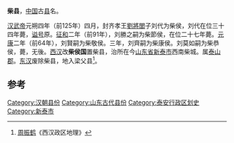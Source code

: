'''柴县'''，[[中国|中国]]古[[县|县]]名。

[[汉武帝|汉武帝]]元朔四年（前125年）四月，封齐孝王[[劉將閭|劉將閭]]子刘代为柴侯，刘代在位三十四年薨，[[谥号|谥号]]原。[[征和|征和]]二年（前91年），刘勝之嗣为柴節侯，在位二十七年薨。[[元康_(西汉)|元康]]二年（前64年），刘賢嗣为柴敬侯。三年，刘齊嗣为柴康侯。刘莫如嗣为柴恭侯，薨，无後。[[西汉|西汉]]改'''柴侯国'''置柴县，治所在今[[山东省|山东省]][[新泰市|新泰市]]西南柴城。属[[泰山郡|泰山郡]]。[[东汉|东汉]]废除柴县，地入梁父县<ref>[[周振鹤|周振鹤]]《西汉政区地理》</ref>。

==参考==
{{reflist}}
{{汉朝行政区划小作品}}
[[Category:汉朝县份|Category:汉朝县份]]
[[Category:山东古代县份|Category:山东古代县份]]
[[Category:泰安行政区划史|Category:泰安行政区划史]]
[[Category:新泰市|Category:新泰市]]